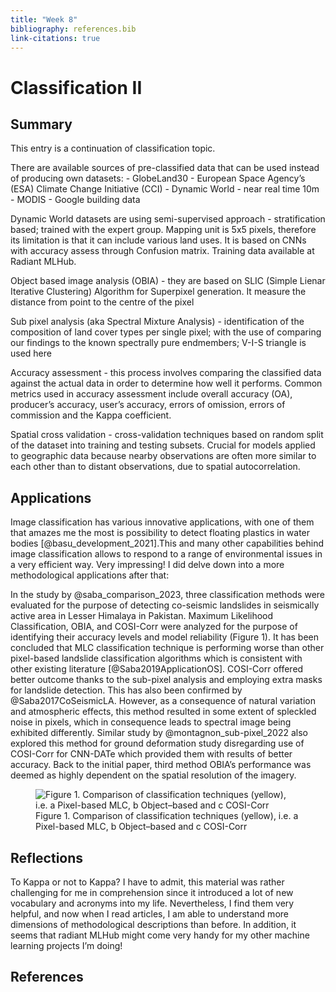 ```yaml
---
title: "Week 8"
bibliography: references.bib
link-citations: true
---
```


# Classification II {.unnumbered}

## Summary
This entry is a continuation of classification topic.

There are available sources of pre-classified data that can be used instead of producing own datasets:
- GlobeLand30
- European Space Agency's (ESA) Climate Change Initiative (CCI)
- Dynamic World - near real time 10m
- MODIS
- Google building data

Dynamic World datasets are using semi-supervised approach - stratification based; trained with the expert group. Mapping unit is 5x5 pixels, therefore its limitation is that it can include various land uses. It is based on CNNs with accuracy assess through Confusion matrix. Training data available at Radiant MLHub.

Object based image analysis (OBIA) - they are based on SLIC (Simple Lienar Iterative Clustering) Algorithm for Superpixel generation. It measure the distance from point to the centre of the pixel

Sub pixel analysis (aka Spectral Mixture Analysis) - identification of the composition of land cover types per single pixel; with the use of comparing our findings to the known spectrally pure endmembers; V-I-S triangle is used here

Accuracy assessment -  this process involves comparing the classified data against the actual data in order to determine how well it performs. Common metrics used in accuracy assessment include overall accuracy (OA), producer's accuracy, user's accuracy, errors of omission, errors of commission and the Kappa coefficient.

Spatial cross validation - cross-validation techniques based on random split of the dataset into training and testing subsets. Crucial for models applied to geographic data because nearby observations are often more similar to each other than to distant observations, due to spatial autocorrelation.

## Applications

Image classification has various innovative applications, with one of them that amazes me the most is possibility to detect floating plastics in water bodies [@basu_development_2021].This and many other capabilities behind image classification allows to respond to a range of environmental issues in a very efficient way. Very impressing! I did delve down into a more methodological applications after that:

In the study by @saba_comparison_2023, three classification methods were evaluated for the purpose of detecting co-seismic landslides in seismically active area in Lesser Himalaya in Pakistan. Maximum Likelihood Classification, OBIA, and COSI-Corr were analyzed for the purpose of identifying their accuracy levels and model reliability (Figure 1). It has been concluded that MLC classification technique is performing worse than other pixel-based landslide classification algorithms which is consistent with other existing literature [@Saba2019ApplicationOS]. COSI-Corr offered better outcome thanks to the sub-pixel analysis and employing extra masks for landslide detection. This has also been confirmed by @Saba2017CoSeismicLA. However, as a consequence of natural variation and atmospheric effects, this method resulted in some extent of spleckled noise in pixels, which in consequence leads to spectral image being exhibited differently. Similar study by @montagnon_sub-pixel_2022 also explored this method for ground deformation study disregarding use of COSI-Corr for CNN-DATe which provided them with results of better accuracy. Back to the initial paper, third method OBIA's performance was deemed as highly dependent on the spatial resolution of the imagery.


![Figure 1. Comparison of classification techniques (yellow), i.e. a Pixel-based MLC, b Object–based and c COSI-Corr](images/class.png)


## Reflections
To Kappa or not to Kappa? I have to admit, this material was rather challenging for me in comprehension since it introduced a lot of new vocabulary and acronyms into my life. Nevertheless, I find them very helpful, and now when I read articles, I am able to understand more dimensions of methodological descriptions than before. 
In addition, it seems that radiant MLHub might come very handy for my other machine learning projects I'm doing!

## References

::: {#refs}
:::
